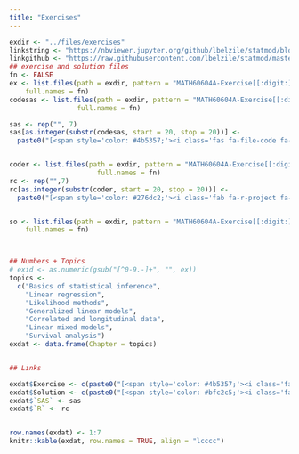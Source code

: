 ```yaml
---
title: "Exercises"
---
```




```r
exdir <- "../files/exercises"
linkstring <- "https://nbviewer.jupyter.org/github/lbelzile/statmod/blob/master/exercises/"
linkgithub <- "https://raw.githubusercontent.com/lbelzile/statmod/master/"
## exercise and solution files
fn <- FALSE
ex <- list.files(path = exdir, pattern = "MATH60604A-Exercise[[:digit:]].pdf", 
    full.names = fn)
codesas <- list.files(path = exdir, pattern = "MATH60604A-Exercise[[:digit:]].sas", 
                 full.names = fn)

sas <- rep("", 7)
sas[as.integer(substr(codesas, start = 20, stop = 20))] <- 
  paste0("[<span style='color: #4b5357;'><i class='fas fa-file-code fa-lg'></i></span>](", linkgithub, "exercises/",codesas, ")")


coder <- list.files(path = exdir, pattern = "MATH60604A-Exercise[[:digit:]].R", 
                      full.names = fn)
rc <- rep("",7)
rc[as.integer(substr(coder, start = 20, stop = 20))] <- 
  paste0("[<span style='color: #276dc2;'><i class='fab fa-r-project fa-lg'></i></span>](", linkgithub, "exercises/", coder, ")")


so <- list.files(path = exdir, pattern = "MATH60604A-Exercise[[:digit:]]-sol.pdf", 
    full.names = fn)



## Numbers + Topics
# exid <- as.numeric(gsub("[^0-9.-]+", "", ex))
topics <- 
  c("Basics of statistical inference", 
    "Linear regression",
    "Likelihood methods",
    "Generalized linear models",
    "Correlated and longitudinal data",
    "Linear mixed models",
    "Survival analysis")
exdat <- data.frame(Chapter = topics)


## Links

exdat$Exercise <- c(paste0("[<span style='color: #4b5357;'><i class='fas fa-file-pdf fa-lg'></i></span>](", linkstring, ex, ")"),rep("", length.out = 7-length(ex)))
exdat$Solution <- c(paste0("[<span style='color: #bfc2c5;'><i class='far fa-file-pdf fa-lg'></i></span>](", linkstring, so, ")"),rep("", length.out = 7-length(so)))
exdat$`SAS` <- sas
exdat$`R` <- rc


row.names(exdat) <- 1:7
knitr::kable(exdat, row.names = TRUE, align = "lcccc")
```

